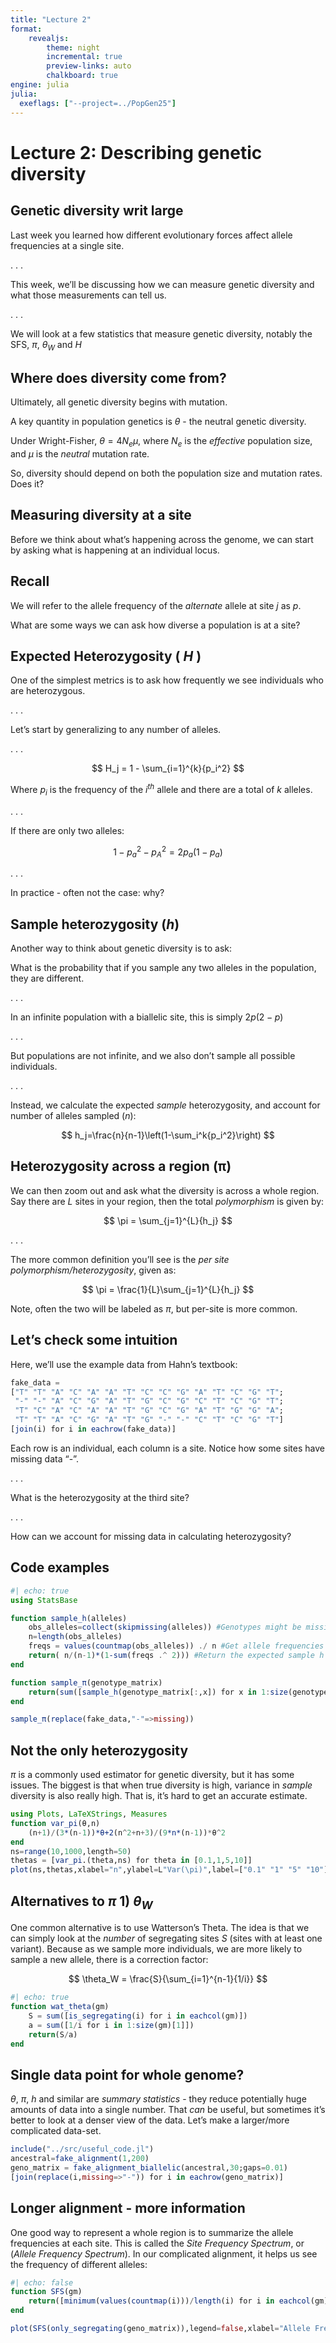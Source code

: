 ```yaml
---
title: "Lecture 2"
format: 
    revealjs:
        theme: night
        incremental: true
        preview-links: auto
        chalkboard: true
engine: julia
julia:
  exeflags: ["--project=../PopGen25"]
---
```


# Lecture 2: Describing genetic diversity

## Genetic diversity writ large

Last week you learned how different evolutionary forces affect allele frequencies at a single site.

. . .

This week, we'll be discussing how we can measure genetic diversity and what those measurements can tell us.

. . .

We will look at a few statistics that measure genetic diversity, notably the SFS, $\pi$, $\theta_W$ and $H$

## Where does diversity come from?

Ultimately, all genetic diversity begins with mutation.

A key quantity in population genetics is $\theta$ - the neutral genetic diversity.

Under Wright-Fisher, $\theta = 4 N_e \mu$, where $N_e$ is the *effective* population size, and $\mu$ is the *neutral* mutation rate.

So, diversity should depend on both the population size and mutation rates. Does it?

## Measuring diversity at a site

Before we think about what's happening across the genome, we can start by asking what is happening at an individual locus.

::: callout-tip
## Recall

We will refer to the allele frequency of the *alternate* allele at site $j$ as $p$.
:::

What are some ways we can ask how diverse a population is at a site?

## Expected Heterozygosity ( *H* )

One of the simplest metrics is to ask how frequently we see individuals who are heterozygous.

. . .

Let's start by generalizing to any number of alleles.

. . .

$$
H_j = 1 - \sum_{i=1}^{k}{p_i^2}
$$

Where $p_i$ is the frequency of the $i^{th}$ allele and there are a total of $k$ alleles.

. . .

If there are only two alleles:

$$1-p_a^2 -p_A^2 = 2p_a(1-p_a)$$

. . .

In practice - often not the case: why?

## Sample heterozygosity (*h*) {.smaller}

Another way to think about genetic diversity is to ask:

What is the probability that if you sample any two alleles in the population, they are different.

. . .

In an infinite population with a biallelic site, this is simply $2p(2-p)$

. . .

But populations are not infinite, and we also don't sample all possible individuals.

. . .

Instead, we calculate the expected *sample* heterozygosity, and account for number of alleles sampled ($n$):

$$
h_j=\frac{n}{n-1}\left(1-\sum_i^k{p_i^2}\right)
$$

## Heterozygosity across a region (π)

We can then zoom out and ask what the diversity is across a whole region. Say there are $L$ sites in your region, then the total *polymorphism* is given by:

$$
\pi = \sum_{j=1}^{L}{h_j}
$$

. . .

The more common definition you'll see is the *per site* *polymorphism/heterozygosity*, given as:

$$
\pi =  \frac{1}{L}\sum_{j=1}^{L}{h_j}
$$

Note, often the two will be labeled as $\pi$, but per-site is more common.

## Let's check some intuition

Here, we'll use the example data from Hahn's textbook:

```julia
fake_data = 
["T" "T" "A" "C" "A" "A" "T" "C" "C" "G" "A" "T" "C" "G" "T";
 "-" "-" "A" "C" "G" "A" "T" "G" "C" "G" "C" "T" "C" "G" "T";
 "T" "C" "A" "C" "A" "A" "T" "G" "C" "G" "A" "T" "G" "G" "A";
 "T" "T" "A" "C" "G" "A" "T" "G" "-" "-" "C" "T" "C" "G" "T"]
[join(i) for i in eachrow(fake_data)]
```

Each row is an individual, each column is a site. Notice how some sites have missing data "-".

. . .

What is the heterozygosity at the third site?

. . .

How can we account for missing data in calculating heterozygosity?

## Code examples

```julia
#| echo: true
using StatsBase

function sample_h(alleles)
    obs_alleles=collect(skipmissing(alleles)) #Genotypes might be missing - we skip those.
    n=length(obs_alleles)
    freqs = values(countmap(obs_alleles)) ./ n #Get allele frequencies for each allele
    return( n/(n-1)*(1-sum(freqs .^ 2))) #Return the expected sample h
end

function sample_π(genotype_matrix)
    return(sum([sample_h(genotype_matrix[:,x]) for x in 1:size(genotype_matrix)[2]])) #Sum of h over all sites
end

sample_π(replace(fake_data,"-"=>missing))
```

## Not the only heterozygosity

$\pi$ is a commonly used estimator for genetic diversity, but it has some issues. The biggest is that when true diversity is high, variance in *sample* diversity is also really high. That is, it's hard to get an accurate estimate.

```julia
using Plots, LaTeXStrings, Measures
function var_pi(θ,n)
    (n+1)/(3*(n-1))*θ+2(n^2+n+3)/(9*n*(n-1))*θ^2
end
ns=range(10,1000,length=50)
thetas = [var_pi.(theta,ns) for theta in [0.1,1,5,10]]
plot(ns,thetas,xlabel="n",ylabel=L"Var(\pi)",label=["0.1" "1" "5" "10"],margins=5mm)
```

## Alternatives to $\pi$ 1) $\theta_W$

One common alternative is to use Watterson's Theta. The idea is that we can simply look at the *number* of segregating sites $S$ (sites with at least one variant). Because as we sample more individuals, we are more likely to sample a new allele, there is a correction factor:

$$
\theta_W = \frac{S}{\sum_{i=1}^{n-1}{1/i}}
$$

```julia
#| echo: true
function wat_theta(gm)
    S = sum([is_segregating(i) for i in eachcol(gm)])
    a = sum([1/i for i in 1:size(gm)[1]])
    return(S/a)
end
```

## Single data point for whole genome?

$\theta$, $\pi$, $h$ and similar are *summary statistics* - they reduce potentially huge amounts of data into a single number. That *can* be useful, but sometimes it's better to look at a denser view of the data. Let's make a larger/more complicated data-set.

```julia
include("../src/useful_code.jl")
ancestral=fake_alignment(1,200)
geno_matrix = fake_alignment_biallelic(ancestral,30;gaps=0.01)
[join(replace(i,missing=>"-")) for i in eachrow(geno_matrix)]
```

## Longer alignment - more information

One good way to represent a whole region is to summarize the allele frequencies at each site. This is called the *Site Frequency Spectrum*, or (*Allele Frequency Spectrum*). In our complicated alignment, it helps us see the frequency of different alleles:

```julia
#| echo: false
function SFS(gm) 
    return([minimum(values(countmap(i)))/length(i) for i in eachcol(gm)]); 
end

plot(SFS(only_segregating(geno_matrix)),legend=false,xlabel="Allele Frequency",ylabel="Count",margins=5mm)
```

##